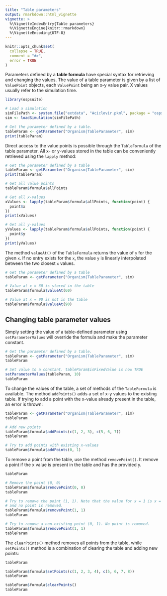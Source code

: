 ```yaml
---
title: "Table parameters"
output: rmarkdown::html_vignette
vignette: >
  %\VignetteIndexEntry{Table parameters}
  %\VignetteEngine{knitr::rmarkdown}
  %\VignetteEncoding{UTF-8}
---
```


```r
knitr::opts_chunk$set(
  collapse = TRUE,
  comment = "#>",
  error = TRUE
)
```

Parameters defined by a **table formula** have special syntax for retrieving and changing the values. The value of a table parameter is given by a list of `ValuePoint` objects, each `ValuePoint` being an x-y value pair. X values usually refer to the simulation time.

```r
library(ospsuite)

# Load a simulation
simFilePath <- system.file("extdata", "Aciclovir.pkml", package = "ospsuite")
sim <- loadSimulation(simFilePath)

# Get the parameter defined by a table.
tableParam <- getParameter("Organism|TableParameter", sim)
print(tableParam)
```

Direct access to the value points is possible through the `TableFormula` of the table parameter. All x- or y-values stored in the table can be conveniently retrieved using the `lapply` method:

```r
# Get the parameter defined by a table
tableParam <- getParameter("Organism|TableParameter", sim)
print(tableParam)

# Get all value points
tableParam$formula$allPoints

# Get all x-values
xValues <- lapply(tableParam$formula$allPoints, function(point) {
  point$x
})
print(xValues)

# Get all y-values
yValues <- lapply(tableParam$formula$allPoints, function(point) {
  point$y
})
print(yValues)
```

The method `valueAt()` of the `TableFormula` returns the value of `y` for the given `x`. If no entry exists for the `x`, the value `y` is linearly interpolated between the two closest `x` values.

```r
# Get the parameter defined by a table
tableParam <- getParameter("Organism|TableParameter", sim)

# Value at x = 60 is stored in the table
tableParam$formula$valueAt(60)

# Value at x = 90 is not in the table
tableParam$formula$valueAt(90)
```

## Changing table parameter values
Simply setting the value of a table-defined parameter using `setParameterValues` will override the formula and make the parameter constant.

```r

# Get the parameter defined by a table.
tableParam <- getParameter("Organism|TableParameter", sim)
tableParam

# Set value to a constant. tableParam$isFixedValue is now TRUE
setParameterValues(tableParam, 10)
tableParam
```

To change the values of the table, a set of methods of the `TableFormula` is available. The method `addPoints()` adds a set of x-y values to the existing table. If trying to add a point with the x-value already present in the table, an error is thrown:

```r
tableParam <- getParameter("Organism|TableParameter", sim)
tableParam

# Add new points
tableParam$formula$addPoints(c(1, 2, 3), c(5, 6, 7))
tableParam

# Try to add points with existing x-values
tableParam$formula$addPoints(0, 1)
```

To remove a point from the table, use the method `removePoint()`. It remove a point if the x value is present in the table and has the provided y.

```r
tableParam

# Remove the point (0, 0)
tableParam$formula$removePoint(0, 0)
tableParam

# Try to remove the point (1, 1). Note that the value for x = 1 is x = 5 in the original table,
# and no point is removed.
tableParam$formula$removePoint(1, 1)
tableParam

# Try to remove a non-existing point (0, 1). No point is removed.
tableParam$formula$removePoint(1, 1)
tableParam
```

The `clearPoints()` method removes all points from the table, while `setPoints()` method is a combination of clearing the table and adding new points:

```r
tableParam

tableParam$formula$setPoints(c(1, 2, 3, 4), c(5, 6, 7, 8))
tableParam

tableParam$formula$clearPoints()
tableParam
```
